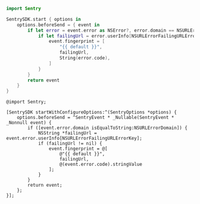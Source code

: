 ```swift
import Sentry

SentrySDK.start { options in
    options.beforeSend = { event in
        if let error = event.error as NSError?, error.domain == NSURLErrorDomain {
            if let failingUrl = error.userInfo[NSURLErrorFailingURLErrorKey] as? String {
                event.fingerprint = [
                    "{{ default }}",
                    failingUrl,
                    String(error.code),
                ]
            }
        }
        return event
    }
}
```

```objc {tabTitle:"Objective-C"}
@import Sentry;

[SentrySDK startWithConfigureOptions:^(SentryOptions *options) {
    options.beforeSend = ^SentryEvent * _Nullable(SentryEvent * _Nonnull event) {
        if ([event.error.domain isEqualToString:NSURLErrorDomain]) {
            NSString *failingUrl = event.error.userInfo[NSURLErrorFailingURLErrorKey];
            if (failingUrl != nil) {
                event.fingerprint = @[
                    @"{{ default }}",
                    failingUrl,
                    @(event.error.code).stringValue
                ];
            }
        }
        return event;
    };
}];
```
